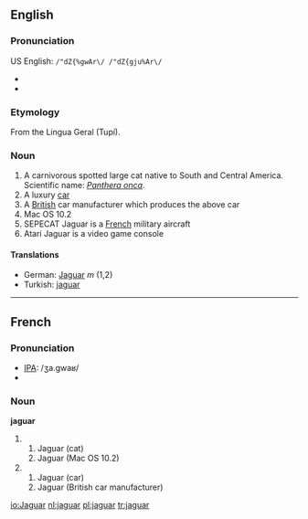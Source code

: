 ==English==
{{wikipedia}}
===Pronunciation===
US English: <tt>/"dZ{%gwAr\/ /"dZ{gju%Ar\/</tt>
*{{audio|en-us-jaguar.ogg|Audio (US)}}
*{{audio|en-uk-jaguar.ogg|Audio (UK)}}
===Etymology===
From the Lingua Geral (Tupí).

===Noun===
{{en-noun|jaguar|jaguars}}
# A carnivorous spotted large cat native to South and Central America. Scientific name: ''[[Panthera onca]]''.
# A luxury [[car]]
# A [[British]] car manufacturer which produces the above car
# Mac OS 10.2
# SEPECAT Jaguar is a [[French]] military aircraft
# Atari Jaguar is a video game console

====Translations====
*German: [[Jaguar]] ''m'' (1,2)
*Turkish: [[jaguar]]

----
==French==
===Pronunciation===
* [[IPA]]: /ʒa.gwaʁ/
*{{audio|Fr-jaguar-fr-Paris.ogg|Audio (FR)}}

===Noun===
'''jaguar'''
# {{m}}
## Jaguar (cat)
## Jaguar (Mac OS 10.2)
# {{f}}
## Jaguar (car)
## Jaguar (British car manufacturer)

[[io:Jaguar]]
[[nl:jaguar]]
[[pl:jaguar]]
[[tr:jaguar]]